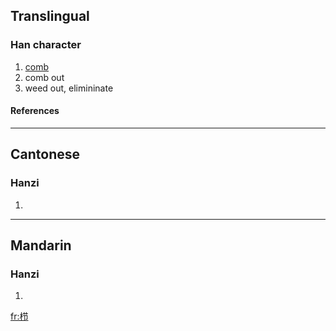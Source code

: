 {{see|櫛}}

==Translingual==
===Han character===
{{Han char|rn=75|rad=木|as=05|sn=9|four=|canj=木廿尸中 (DTSL)}}
# [[comb]]
# comb out
# weed out, elimininate
====References====
{{Han ref|kx=0521.121|hdz=21178.040|uh=6809|ud=26633}}

----
==Cantonese==
===Hanzi===
{{yue-hanzi|jyut=|y=jit1}}
# {{defn|Cantonese}}

----
==Mandarin==
===Hanzi===
{{cmn-hanzi|tra=櫛|pin=[[jié]] (jie2)|wg=chieh<sup>2</sup>}}
# {{defn|Mandarin}}

[[fr:栉]]